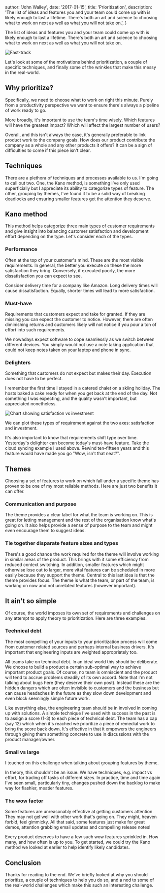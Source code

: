 
  author: 'John Walley',
  date: '2017-01-15',
  title: 'Prioritization',
  description:
    'The list of ideas and features you and your team could come up with is likely enough to last a lifetime. There\'s both an art and science to choosing what to work on next as well as what you will not take on.',
}


The list of ideas and features you and your team could come up with is likely enough to last a lifetime. There's both an art and science to choosing what to work on next as well as what you will not take on.

<Image src={fastTrack} alt="Fast-track" />

Let's look at some of the motivations behind prioritization, a couple of specific techniques, and finally some of the wrinkles that make this messy in the real-world.

## Why prioritize?

Specifically, we need to choose what to work on right this minute. Purely from a productivity perspective we want to ensure there's always a pipeline of work ready to go.

More broadly, it's important to use the team's time wisely. Which features will have the greatest impact? Which will affect the largest number of users?

Overall, and this isn't always the case, it's generally preferable to link product work to the company goals. How does our product contribute the company as a whole and any other products it offers? It can be a sign of difficulties to come if this piece isn't clear.

## Techniques

There are a plethora of techniques and processes available to us. I'm going to call out two. One, the Kano method, is something I've only used superficially but I appreciate its ability to categorize types of feature. The other, grouping by themes, I've found it to be a solid way of breaking deadlocks and ensuring smaller features get the attention they deserve.

## Kano method

This method helps categorize three main types of customer requirements and give insight into balancing customer satisfaction and development effort depending on the type. Let's consider each of the types.

### Performance

Often at the top of your customer's mind. These are the most visible requirements. In general, the better you execute on these the more satisfaction they bring. Conversely, if executed poorly, the more dissatisfaction you can expect to see.

Consider delivery time for a company like Amazon. Long delivery times will cause dissatisfaction. Equally, shorter times will lead to more satisfaction.

### Must-have

Requirements that customers expect and take for granted. If they are missing you can expect the customer to notice. However, there are often diminishing returns and customers likely will not notice if you pour a ton of effort into such requirements.

We nowadays expect software to cope seamlessly as we switch between different devices. You simply would not use a note taking application that could not keep notes taken on your laptop and phone in sync.

### Delighters

Something that customers do not expect but makes their day. Execution does not have to be perfect.

I remember the first time I stayed in a catered chalet on a skiing holiday. The hosts baked a cake ready for when you get back at the end of the day. Not something I was expecting, and the quality wasn't important, but appreciated nonetheless.

<Image src={diagram} alt="Chart showing satisfaction vs investment" />

We can plot these types of requirement against the two axes: satisfaction and investment.

It's also important to know that requirements shift type over time. Yesterday's delighter can become today's must-have feature. Take the cloud syncing example I used above. Rewind ten-fifteen years and this feature would have made you go "Wow, isn't that neat?".

## Themes

Choosing a set of features to work on which fall under a specific theme has proven to be one of my most reliable methods. Here are just two benefits it can offer.

### Communication and purpose

The theme provides a clear label for what the team is working on. This is great for letting management and the rest of the organisation know what's going on. It also helps provide a sense of purpose to the team and might even encourage them to suggest ideas.

### Tie together disparate feature sizes and types

There's a good chance the work required for the theme will involve working in similar areas of the product. This brings with it some efficiency from reduced context switching. In addition, smaller features which might otherwise lose out to larger, more vital features can be scheduled in more easily because they support the theme. Central to this last idea is that the theme provides focus. The theme is what the team, or part of the team, is working on now and not unrelated features (however important).

## It ain't so simple

Of course, the world imposes its own set of requirements and challenges on any attempt to apply theory to prioritization. Here are three examples.

### Technical debt

The most compelling of your inputs to your prioritization process will come from customer related sources and perhaps internal business drivers. It's important that engineering inputs are weighted appropriately too.

All teams take on technical debt. In an ideal world this should be deliberate. We choose to build a product a certain sub-optimal way to achieve important product goals. Of course, no team is omniscient and the product will tend to accrue problems steadily of its own accord. Note that I'm not talking about bugs here (they deserve their own post). Instead these are the hidden dangers which are often invisible to customers and the business but can cause headaches in the future as they slow down development and even block seemingly simple future work.

Like everything else, the engineering team should be in involved in coming up with solutions. A simple technique I've used with success in the past is to assign a score (1-3) to each piece of technical debt. The team has a cap (say 12) which when it's reached we prioritize a piece of remedial work to bring the score back down. It's effective in that it empowers the engineers through giving them something concrete to use in discussions with the product manager/owner.

### Small vs large

I touched on this challenge when talking about grouping features by theme.

In theory, this shouldn't be an issue. We have techniques, e.g. impact vs effort, for trading off tasks of different sizes. In practice, time and time again I've seen small, particularly tiny, changes pushed down the backlog to make way for flashier, meatier features.

### The wow factor

Some features are unreasonably effective at getting customers attention. They may not gel well with other work that's going on. They might, heaven forbid, feel gimmicky. All that said, some features just make for great demos, attention grabbing email updates and compelling release notes!

Every product deserves to have a few such wow features sprinkled in. How many, and how often is up to you. To get started, we could try the Kano method we looked at earlier to help identify likely candidates.

## Conclusion

Thanks for reading to the end. We've briefly looked at why you should prioritize, a couple of techniques to help you do so, and a nod to some of the real-world challenges which make this such an interesting challenge.
